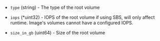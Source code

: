 <!-- Code generated from the comments of the ConfigRootVolume struct in builder/scaleway/config.go; DO NOT EDIT MANUALLY -->

- `type` (string) - The type of the root volume

- `iops` (\*uint32) - IOPS of the root volume if using SBS, will only affect runtime. Image's volumes cannot have a configured IOPS.

- `size_in_gb` (uint64) - Size of the root volume

<!-- End of code generated from the comments of the ConfigRootVolume struct in builder/scaleway/config.go; -->
